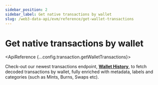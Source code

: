 ```yaml
---
sidebar_position: 2
sidebar_label: Get native transactions by wallet
slug: /web3-data-api/evm/reference/get-wallet-transactions
---
```



# Get native transactions by wallet

<ApiReference {...config.transaction.getWalletTransactions}>
    <Admonition type="info" title="New Endpoint Available 🤩">
        <p>
        Check-out our newest transactions endpoint, <b><a href="/web3-data-api/evm/reference/wallet-api/get-wallet-history">Wallet History</a></b>, to fetch decoded transactions by wallet, fully enriched with metadata, labels and categories (such as Mints, Burns, Swaps etc).
        </p>
    </Admonition>
</ApiReference>
